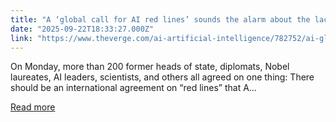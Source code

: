 ```yaml
---
title: "A ‘global call for AI red lines’ sounds the alarm about the lack of international AI policy"
date: "2025-09-22T18:33:27.000Z"
link: "https://www.theverge.com/ai-artificial-intelligence/782752/ai-global-red-lines-extreme-risk-united-nations"
---
```


On Monday, more than 200 former heads of state, diplomats, Nobel laureates, AI leaders, scientists, and others all agreed on one thing: There should be an international agreement on “red lines” that A...

[Read more](https://www.theverge.com/ai-artificial-intelligence/782752/ai-global-red-lines-extreme-risk-united-nations)

